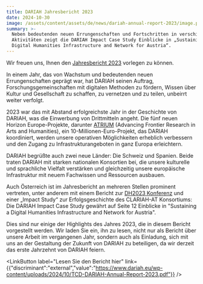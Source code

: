 ```yaml
---
title: DARIAH Jahresbericht 2023
date: 2024-10-30
image: /assets/content/assets/de/news/dariah-annual-report-2023/image.png
summary: >-
  Neben bedeutenden neuen Errungenschaften und Fortschritten in verschiedenen
  Aktivitäten zeigt die DARIAH Impact Case Study Einblicke in „Sustaining a
  Digital Humanities Infrastructure and Network for Austria“.
---
```

Wir freuen uns, Ihnen den [Jahresbericht 2023](https://www.dariah.eu/wp-content/uploads/2024/10/TCD-DARIAH-Annual-Report-2023.pdf) vorlegen zu können.

In einem Jahr, das von Wachstum und bedeutenden neuen Errungenschaften geprägt war, hat DARIAH seinen Auftrag, Forschungsgemeinschaften mit digitalen Methoden zu fördern, Wissen über Kultur und Gesellschaft zu schaffen, zu vernetzen und zu teilen, unbeirrt weiter verfolgt.

2023 war das mit Abstand erfolgreichste Jahr in der Geschichte von DARIAH, was die Einwerbung von Drittmitteln angeht. Die fünf neuen Horizon Europe-Projekte, darunter [ATRIUM](https://atrium-research.eu/) (Advancing Frontier Research in Arts and Humanities), ein 10-Millionen-Euro-Projekt, das DARIAH koordiniert, werden unsere operativen Möglichkeiten erheblich verbessern und den Zugang zu Infrastrukturangeboten in ganz Europa erleichtern.

DARIAH begrüßte auch zwei neue Länder: Die Schweiz und Spanien. Beide traten DARIAH mit starken nationalen Konsortien bei, die unsere kulturelle und sprachliche Vielfalt verstärken und gleichzeitig unsere europäische Infrastruktur mit neuem Fachwissen und Ressourcen ausbauen.

Auch Österreich ist im Jahresbericht an mehreren Stellen prominent vertreten, unter anderem mit einem Bericht zur [DH2023 Konferenz](https://dh2023.adho.org/) und einer „Impact Study“ zur Erfolgsgeschichte des CLARIAH-AT Konsortiums: Die DARIAH Impact Case Study gewährt auf Seite 12 Einblicke in "Sustaining a Digital Humanities Infrastructure and Network for Austria".

Dies sind nur einige der Highlights des Jahres 2023, die in diesem Bericht vorgestellt werden. Wir laden Sie ein, ihn zu lesen, nicht nur als Bericht über unsere Arbeit im vergangenen Jahr, sondern auch als Einladung, sich mit uns an der Gestaltung der Zukunft von DARIAH zu beteiligen, da wir derzeit das erste Jahrzehnt von DARIAH feiern.

<LinkButton label="Lesen Sie den Bericht hier" link={{"discriminant":"external","value":"https://www.dariah.eu/wp-content/uploads/2024/10/TCD-DARIAH-Annual-Report-2023.pdf"}} />
